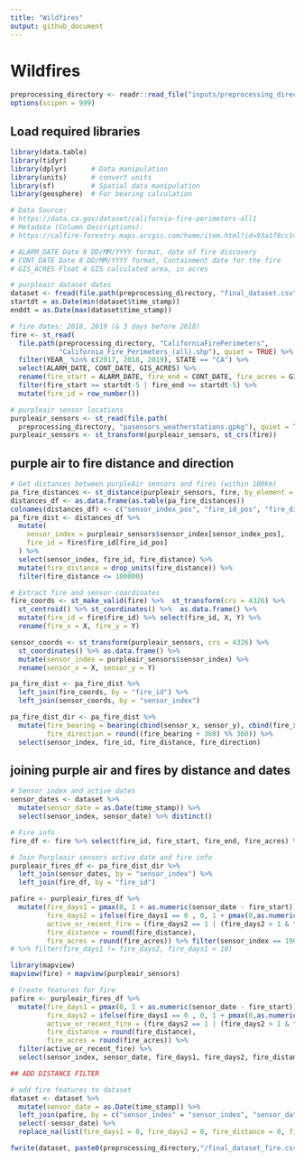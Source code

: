 ```yaml
---
title: "Wildfires"
output: github_document
---
```


# Wildfires

```r
preprocessing_directory <- readr::read_file("inputs/preprocessing_directory.txt")
options(scipen = 999)
```

## Load required libraries
```r
library(data.table)
library(tidyr)
library(dplyr)      # Data manipulation
library(units)      # convert units
library(sf)         # Spatial data manipulation
library(geosphere)  # For bearing calculation
```

```r
# Data Source:
# https://data.ca.gov/dataset/california-fire-perimeters-all1
# Metadata (Column Descriptions):
# https://calfire-forestry.maps.arcgis.com/home/item.html?id=93a1f8cc1456497f86ecd25933e6c9b9

# ALARM_DATE Date 8 DD/MM/YYYY format, date of fire discovery
# CONT_DATE Date 8 DD/MM/YYYY format, Containment date for the fire
# GIS_ACRES Float 4 GIS calculated area, in acres

# purpleair dataset dates
dataset <- fread(file.path(preprocessing_directory, "final_dataset.csv"))
startdt = as.Date(min(dataset$time_stamp))
enddt = as.Date(max(dataset$time_stamp))

# fire dates: 2018, 2019 (& 3 days before 2018)
fire <- st_read(
  file.path(preprocessing_directory, "CaliforniaFirePerimeters",
            "California_Fire_Perimeters_(all).shp"), quiet = TRUE) %>%
  filter(YEAR_ %in% c(2017, 2018, 2019), STATE == "CA") %>% 
  select(ALARM_DATE, CONT_DATE, GIS_ACRES) %>%
  rename(fire_start = ALARM_DATE, fire_end = CONT_DATE, fire_acres = GIS_ACRES) %>%
  filter(fire_start >= startdt-5 | fire_end >= startdt-5) %>%
  mutate(fire_id = row_number())

# purpleair sensor locations
purpleair_sensors <- st_read(file.path(
  preprocessing_directory, "pasensors_weatherstations.gpkg"), quiet = TRUE)
purpleair_sensors <- st_transform(purpleair_sensors, st_crs(fire))
```

## purple air to fire distance and direction
```r
# Get distances between purpleAir sensors and fires (within 100km)
pa_fire_distances <- st_distance(purpleair_sensors, fire, by_element = FALSE)
distances_df <- as.data.frame(as.table(pa_fire_distances))
colnames(distances_df) <- c("sensor_index_pos", "fire_id_pos", "fire_distance")
pa_fire_dist <- distances_df %>%
  mutate(
    sensor_index = purpleair_sensors$sensor_index[sensor_index_pos],
    fire_id = fire$fire_id[fire_id_pos]
  ) %>%
  select(sensor_index, fire_id, fire_distance) %>%
  mutate(fire_distance = drop_units(fire_distance)) %>% 
  filter(fire_distance <= 100000)

# Extract fire and sensor coordinates
fire_coords <- st_make_valid(fire) %>%  st_transform(crs = 4326) %>% 
  st_centroid() %>% st_coordinates() %>%  as.data.frame() %>% 
  mutate(fire_id = fire$fire_id) %>% select(fire_id, X, Y) %>%
  rename(fire_x = X, fire_y = Y)

sensor_coords <- st_transform(purpleair_sensors, crs = 4326) %>% 
  st_coordinates() %>% as.data.frame() %>% 
  mutate(sensor_index = purpleair_sensors$sensor_index) %>%
  rename(sensor_x = X, sensor_y = Y)

pa_fire_dist <- pa_fire_dist %>%
  left_join(fire_coords, by = "fire_id") %>%
  left_join(sensor_coords, by = "sensor_index")

pa_fire_dist_dir <- pa_fire_dist %>%
  mutate(fire_bearing = bearing(cbind(sensor_x, sensor_y), cbind(fire_x, fire_y)),
         fire_direction = round((fire_bearing + 360) %% 360)) %>%
  select(sensor_index, fire_id, fire_distance, fire_direction)
```

## joining purple air and fires by distance and dates
```r
# Sensor index and active dates
sensor_dates <- dataset %>% 
  mutate(sensor_date = as.Date(time_stamp)) %>%
  select(sensor_index, sensor_date) %>% distinct()

# Fire info
fire_df <- fire %>% select(fire_id, fire_start, fire_end, fire_acres) %>% st_drop_geometry()

# Join Purpleair sensors active date and fire info
purpleair_fires_df <- pa_fire_dist_dir %>%
  left_join(sensor_dates, by = "sensor_index") %>%
  left_join(fire_df, by = "fire_id")
```

```r
pafire <- purpleair_fires_df %>%
  mutate(fire_days1 = pmax(0, 1 + as.numeric(sensor_date - fire_start)),
         fire_days2 = ifelse(fire_days1 == 0 , 0, 1 + pmax(0,as.numeric(sensor_date - fire_end))),
         active_or_recent_fire = (fire_days2 == 1 | (fire_days2 > 1 & fire_days2 <= 8)),
         fire_distance = round(fire_distance),
         fire_acres = round(fire_acres)) %>% filter(sensor_index == 19051, fire_id == 6)
# %>% filter(fire_days1 != fire_days2, fire_days1 < 10)

library(mapview)
mapview(fire) + mapview(purpleair_sensors)
```

```r
# Create features for fire
pafire <- purpleair_fires_df %>%
  mutate(fire_days1 = pmax(0, 1 + as.numeric(sensor_date - fire_start)),
         fire_days2 = ifelse(fire_days1 == 0 , 0, 1 + pmax(0,as.numeric(sensor_date - fire_end))),
         active_or_recent_fire = (fire_days2 == 1 | (fire_days2 > 1 & fire_days2 <= 8)),
         fire_distance = round(fire_distance),
         fire_acres = round(fire_acres)) %>% 
  filter(active_or_recent_fire) %>%
  select(sensor_index, sensor_date, fire_days1, fire_days2, fire_distance, fire_acres, fire_direction)

## ADD DISTANCE FILTER 

# add fire features to dataset
dataset <- dataset %>%
  mutate(sensor_date = as.Date(time_stamp)) %>%
  left_join(pafire, by = c("sensor_index" = "sensor_index", "sensor_date" = "sensor_date")) %>%
  select(-sensor_date) %>%
  replace_na(list(fire_days1 = 0, fire_days2 = 0, fire_distance = 0, fire_acres = 0, fire_direction = 0))
```

```r
fwrite(dataset, paste0(preprocessing_directory,"/final_dataset_fire.csv"))
```
